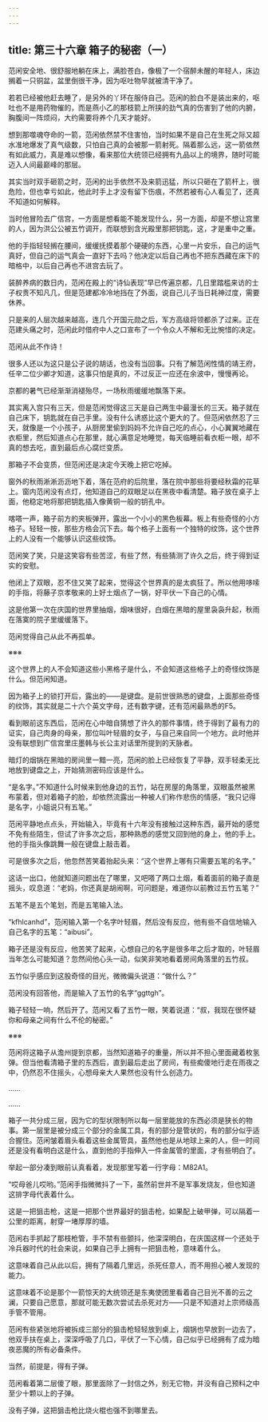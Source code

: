 ```yaml
---
---
---
```

title: 第三十六章 箱子的秘密（一）
---




范闲安全地、很舒服地躺在床上，满脸苍白，像极了一个宿醉未醒的年轻人，床边搁着一只铜盆，盆里倒很干净，因为呕吐物早就被清干净了。

若若已经被他赶去睡了，是另外的丫环在服侍自己。范闲的脸白不是装出来的，呕吐也不是用药物催的，而是燕小乙的那枝箭上所挟的劲气真的伤害到了他的内腑，胸腹间一阵烦闷，大约需要将养个几天才能好。

想到那噬魂夺命的一箭，范闲依然禁不住害怕，当时如果不是自己在生死之际又超水准地爆发了真气级数，只怕自己真的会被那一箭射死。隔着那么远，这一箭依然有如此威力，真是难以想像，看来那位大统领已经拥有九品以上的境界，随时可能迈入人间最巅峰的那层。

其实当时双手砸箭之时，范闲的出手依然不及来箭迅猛，所以只砸在了箭杆上，很危险，但也幸亏如此，他此时手上才没有留下伤痕，不然若被有心人看见了，还真不知道如何解释。

当时他冒险去广信宫，一方面是想看能不能发现什么，另一方面，却是不想让宫里的人，因为洪公公被五竹调开，而联想到含光殿里那把钥匙，这，才是重中之重。

他的手指轻轻搁在腰间，缓缓抚摸着那个硬硬的东西，心里一片安乐，自己的运气真好，但自己的运气真会一直好下去吗？他决定以后自己再也不把东西藏在床下的暗格中，以后自己再也不进宫去玩了。

装醉养病的数日内，范闲在殿上的“诗仙表现”早已传遍京都，几日里踏槛来访的士子权贵不知凡几，但是范建都冷冷地挡在了外面，说自己儿子当日耗神过度，需要休养。

只是来的人层次越来越高，连几个开国元勋之后，军方高级将领都杀了过来。正在范建头痛之时，范闲此时借府中人之口宣布了一个令众人不解和无比惋惜的决定。

范闲从此不作诗！

很多人还以为这只是公子说的胡话，也没有当回事。只有了解范闲性情的靖王府，任辛二位少卿才知道，这事只怕是真的，不过反正一应还在余波中，慢慢再论。

京都的暑气已经渐渐消褪殆尽，一场秋雨缓缓地飘落下来。

其实离入宫只有三天，但是范闲觉得这三天是自己两生中最漫长的三天。箱子就在自己床下，钥匙就在自己手里。没有什么诱惑比这个更大的了。但范闲依然忍了三天，就像是一个小孩子，从厨房里偷到妈妈不允许自己吃的点心，小心翼翼地藏在衣柜里，然后知道点心在那里，就心满意足地睡觉，每天临睡前看衣柜一眼，却不真的想去吃，直到最后点心腐烂变质。

那箱子不会变质，但范闲还是决定今天晚上把它吃掉。

窗外的秋雨淅淅沥沥地下着，落在范府的后院里，落在院中那些将要经秋霜的花草上。窗内范闲没有点灯，他知道自己的双眼足以在黑夜中看清楚。箱子放在桌子上面，他稳定地将那把钥匙插入像黄铜一般的钥孔中。

喀嗒一声，箱子前方的夹板弹开，露出一个小小的黑色板幕。板上有些奇怪的小方格子。轻轻一按，那些方格会沉下去。每个格子上面有一个独特的纹饰，这个世界上的人没有一个能够认识这些纹饰。

范闲笑了笑，只是这笑容有些苦涩，有些了然，有些猜测了许久之后，终于得到证实的安慰。

他闭上了双眼，忍不住又笑了起来，觉得这个世界真的是太疯狂了。所以他用哆嗦的手指，将藤子京孝敬来的上好土烟点了一锅，好平伏一下自己的心情。

这是他第一次在庆国的世界里抽烟，烟味很好，白烟在黑暗的屋里袅袅升起，秋雨在落寞的院子里缓缓落下。

范闲觉得自己从此不再孤单。

※※※

这个世界上的人不会知道这些小黑格子是什么，不会知道这些格子上的奇怪纹饰是什么。但范闲知道。

因为箱子上的锁打开后，露出的——是键盘。是前世很熟悉的键盘，上面那些奇怪的纹饰，其实就是二十六个英文字母，还有数字键，还有范闲最熟悉的F5。

看到眼前这东西后，范闲在心中暗自猜想了许久的那件事情，终于得到了最有力的证实，自己肉身的母亲，那位叫叶轻眉的女子，与自己来自同一个地方。此时他并没有联想到广信宫里庄墨韩与长公主对话里所提到的天脉者。

暗灯的烟锅在黑暗的房间里一黯一亮，范闲的脸上已经恢复了平静，双手轻柔无比地放到键盘之上，开始猜测密码应该是什么。

“是名字。”不知道什么时候来到他身边的五竹，站在房屋的角落里，双眼虽然被黑布蒙着，但对着箱子的脸，却依然流露出一种被人们称作悲伤的情感，“我只记得是名字，小姐说只有五笔。”

范闲平静地点点头，开始输入，毕竟有十六年没有接触过这种东西，最开始的感觉不免有些陌生，但试了许多次之后，那种熟悉的感觉又回到他的身上，他的手上。他的手指头像跳舞一般在键盘上敲击着。

可是很多次之后，他忽然苦笑着抬起头来：“这个世界上哪有只需要五笔的名字。”

这话一出口，他就知道问题出在了哪里，又吧嗒了两口土烟，看着面前的箱子直是摇头，叹息道：“老妈，你还真是胡闹啊，可问题是，难道你以前教过五竹五笔？”

五笔不是五个笔划，而是五笔输入法。

“kfhlcanhd”，范闲输入第一个名字叶轻眉，然后没有反应，他有些不自信地输入自己名字的五笔：“aibusi”。

箱子还是没有反应，他苦笑了起来，心想自己的名字是很多年之后才取的，叶轻眉当年怎么可能知道？忽然间他心头一动，似笑非笑地看着房间角落里的五竹叔。

五竹似乎感应到这股奇怪的目光，微微偏头说道：“做什么？”

范闲没有回答他，而是输入了五竹的名字“ggttgh”。

箱子轻轻一响，然后开了。范闲又看了五竹一眼，笑着说道：“叔，我现在很怀疑你和母亲之间有什么不伦的秘密。”

※※※

范闲将这箱子从澹州提到京都，当然知道箱子的重量，所以并不担心里面藏着枚氢弹。但当他看清箱子里的东西后，直到最后走出了房间，有些痴傻地行走在雨夜之中，仍然忍不住摇头，心想母亲大人果然也没有什么创造力。

……

……

箱子一共分成三层，因为它的型状限制所以每一层里能放的东西必须是狭长的物事。第一层里是被分成三个部分的金属工具，有的部分是管状的，有的部分似乎适合握住。范闲皱着眉头看着这些金属管具，虽然他也是从地球上来的人，但一时间还是没有看明白这是什么，直到他的手指伸入一件金属管的里面，才有些明白了。

举起一部分凑到眼前认真看着，发现那里写着一行字母：M82A1。

“哎母爸儿哎哟。”范闲手指微微抖了一下，虽然前世并不是军事发烧友，但也知道这排字母代表着什么。

这是一把狙击枪，这是一把那个世界最好的狙击枪，如果配上破甲弹，可以隔着一公里的距离，射穿一堵厚厚的墙。

范闲右手抓起了那枝枪管，手不禁有些颤抖，他深深明白，在庆国这样一个还处于冷兵器时代的社会来说，如果自己手上拥有一把狙击枪，意味着什么。

这意味着自己从此以后，拥有了隔着几里远，杀死任意人，而不用担心被人发现的能力。

这意味着不论是那个一箭惊天的大统领还是东夷使团里看着自己目光不善的云之澜，只要自己愿意，那就可能无数次尝试去杀死对方——只是不知道对上宗师级高手管不管用。

范闲有些紧张地将被拆成三部分的狙击枪轻轻放到桌上，烟锅也早放到一边去了，他双手扶在桌上，深深呼吸了几口，平伏了一下心情，自己似乎已经拥有了成为暗夜恶魔的所有必备条件。

当然，前提是，得有子弹。

范闲看着第二层傻了眼，那里面除了一封信之外，别无它物，并没有自己预料之中至少十颗以上的子弹。

没有子弹，这把狙击枪比烧火棍也强不到哪里去。